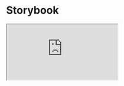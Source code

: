 # Storybook

<iframe src="https://elements.inovex.de/version/v7.1.2/?path=/story/docs-welcome--page"
        style={{position: 'absolute', height: '100%', width: '100%', border: 'none'}}></iframe>
